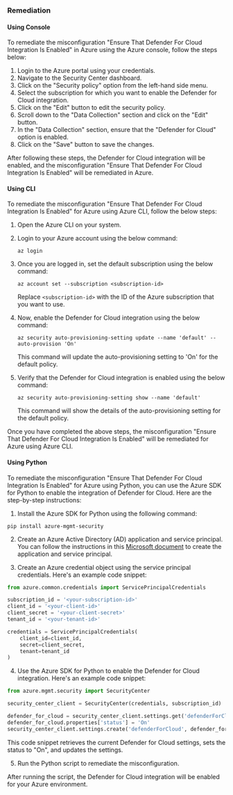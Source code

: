 ### Remediation

#### Using Console

To remediate the misconfiguration "Ensure That Defender For Cloud Integration Is Enabled" in Azure using the Azure console, follow the steps below:

1. Login to the Azure portal using your credentials.
2. Navigate to the Security Center dashboard.
3. Click on the "Security policy" option from the left-hand side menu.
4. Select the subscription for which you want to enable the Defender for Cloud integration.
5. Click on the "Edit" button to edit the security policy.
6. Scroll down to the "Data Collection" section and click on the "Edit" button.
7. In the "Data Collection" section, ensure that the "Defender for Cloud" option is enabled.
8. Click on the "Save" button to save the changes.

After following these steps, the Defender for Cloud integration will be enabled, and the misconfiguration "Ensure That Defender For Cloud Integration Is Enabled" will be remediated in Azure.

#### Using CLI

To remediate the misconfiguration "Ensure That Defender For Cloud Integration Is Enabled" for Azure using Azure CLI, follow the below steps:

1. Open the Azure CLI on your system.

2. Login to your Azure account using the below command:
   
   `az login`

3. Once you are logged in, set the default subscription using the below command:
   
   `az account set --subscription <subscription-id>`

   Replace `<subscription-id>` with the ID of the Azure subscription that you want to use.

4. Now, enable the Defender for Cloud integration using the below command:
   
   `az security auto-provisioning-setting update --name 'default' --auto-provision 'On'`

   This command will update the auto-provisioning setting to 'On' for the default policy.

5. Verify that the Defender for Cloud integration is enabled using the below command:
   
   `az security auto-provisioning-setting show --name 'default'`

   This command will show the details of the auto-provisioning setting for the default policy.

Once you have completed the above steps, the misconfiguration "Ensure That Defender For Cloud Integration Is Enabled" will be remediated for Azure using Azure CLI.

#### Using Python

To remediate the misconfiguration "Ensure That Defender For Cloud Integration Is Enabled" for Azure using Python, you can use the Azure SDK for Python to enable the integration of Defender for Cloud. Here are the step-by-step instructions:

1. Install the Azure SDK for Python using the following command:

```
pip install azure-mgmt-security
```

2. Create an Azure Active Directory (AD) application and service principal. You can follow the instructions in this [Microsoft document](https://docs.microsoft.com/en-us/azure/active-directory/develop/howto-create-service-principal-portal) to create the application and service principal.

3. Create an Azure credential object using the service principal credentials. Here's an example code snippet:

```python
from azure.common.credentials import ServicePrincipalCredentials

subscription_id = '<your-subscription-id>'
client_id = '<your-client-id>'
client_secret = '<your-client-secret>'
tenant_id = '<your-tenant-id>'

credentials = ServicePrincipalCredentials(
    client_id=client_id,
    secret=client_secret,
    tenant=tenant_id
)
```

4. Use the Azure SDK for Python to enable the Defender for Cloud integration. Here's an example code snippet:

```python
from azure.mgmt.security import SecurityCenter

security_center_client = SecurityCenter(credentials, subscription_id)

defender_for_cloud = security_center_client.settings.get('defenderForCloud')
defender_for_cloud.properties['status'] = 'On'
security_center_client.settings.create('defenderForCloud', defender_for_cloud)
```

This code snippet retrieves the current Defender for Cloud settings, sets the status to "On", and updates the settings.

5. Run the Python script to remediate the misconfiguration.

After running the script, the Defender for Cloud integration will be enabled for your Azure environment.

